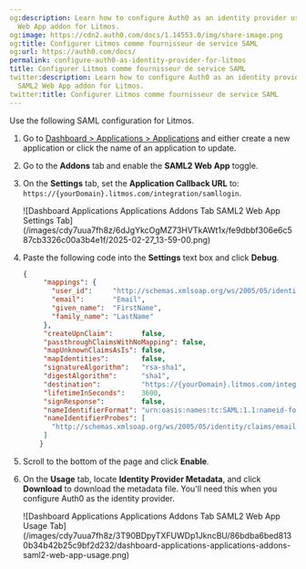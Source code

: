 ```yaml
---
og:description: Learn how to configure Auth0 as an identity provider using the SAML2
  Web App addon for Litmos.
og:image: https://cdn2.auth0.com/docs/1.14553.0/img/share-image.png
og:title: Configurer Litmos comme fournisseur de service SAML
og:url: https://auth0.com/docs/
permalink: configure-auth0-as-identity-provider-for-litmos
title: Configurer Litmos comme fournisseur de service SAML
twitter:description: Learn how to configure Auth0 as an identity provider using the
  SAML2 Web App addon for Litmos.
twitter:title: Configurer Litmos comme fournisseur de service SAML
---
```


Use the following <Tooltip tip="Security Assertion Markup Language (SAML): Standardized protocol allowing two parties to exchange authentication information without a password." cta="View Glossary" href="/docs/glossary?term=SAML">SAML</Tooltip> configuration for Litmos.

1. Go to [Dashboard > Applications > Applications](https://manage.auth0.com/#/applications) and either create a new application or click the name of an application to update.
2. Go to the **Addons** tab and enable the **SAML2 Web App** toggle.
3. On the **Settings** tab, set the **Application Callback URL** to: `https://{yourDomain}.litmos.com/integration/samllogin`.

   <Frame>![Dashboard Applications Applications Addons Tab SAML2 Web App Settings Tab](/images/cdy7uua7fh8z/6dJgYkcOgMZ73HVTkAWt1x/fe9dbbf306e6c587cb3326c00a3b4e1f/2025-02-27_13-59-00.png)</Frame>
4. Paste the following code into the **Settings** text box and click **Debug**.

   ```json lines
   {
        "mappings": {
          "user_id":     "http://schemas.xmlsoap.org/ws/2005/05/identity/claims/nameidentifier",
          "email":       "Email",
          "given_name":  "FirstName",
          "family_name": "LastName"
        },
        "createUpnClaim":       false,
        "passthroughClaimsWithNoMapping": false,
        "mapUnknownClaimsAsIs": false,
        "mapIdentities":        false,
        "signatureAlgorithm":   "rsa-sha1",
        "digestAlgorithm":      "sha1",
        "destination":          "https://{yourDomain}.litmos.com/integration/samllogin",
        "lifetimeInSeconds":    3600,
        "signResponse":         false,
        "nameIdentifierFormat": "urn:oasis:names:tc:SAML:1.1:nameid-format:emailAddress",
        "nameIdentifierProbes": [
          "http://schemas.xmlsoap.org/ws/2005/05/identity/claims/emailaddress"
        ]
       }
   ```


   

   
5. Scroll to the bottom of the page and click **Enable**.
6. On the **Usage** tab, locate **Identity Provider Metadata**, and click **Download** to download the metadata file. You'll need this when you configure Auth0 as the identity provider.

   <Frame>![Dashboard Applications Applications Addons Tab SAML2 Web App Usage Tab](/images/cdy7uua7fh8z/3T90BDpyTXFUWDp1JkncBU/86bdba6bed8130b34b42b25c9bf2d232/dashboard-applications-applications-addons-saml2-web-app-usage.png)</Frame>